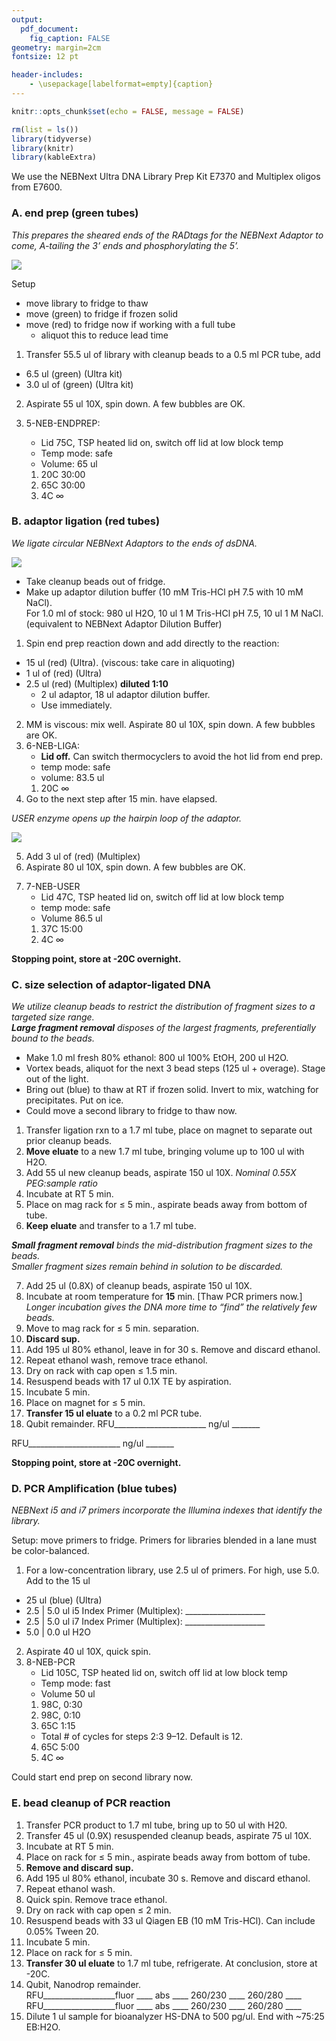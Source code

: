 ```yaml
---
output: 
  pdf_document:
    fig_caption: FALSE
geometry: margin=2cm
fontsize: 12 pt

header-includes:
    - \usepackage[labelformat=empty]{caption}
---
```


```r
knitr::opts_chunk$set(echo = FALSE, message = FALSE)
```

```r
rm(list = ls())
library(tidyverse)
library(knitr)
library(kableExtra)
```

\begin{flushright}
20xx xx xx library names
\end{flushright}

\begin{center}
\large{RADtag generation > RADtag isolation > \textbf{Illumina library prep}} 
\end{center}

We use the NEBNext Ultra DNA Library Prep Kit E7370 and Multiplex oligos from E7600.

### A. end prep (green tubes)
*This prepares the sheared ends of the RADtags for the NEBNext Adaptor to come, A-tailing the 3' ends and phosphorylating the 5'.*

![](04-images-lib-prep/end-repair.png)

Setup

- move library to fridge to thaw
- move (green) \textcolor{green}{End Prep Reaction Buffer} to fridge if frozen solid
- move (red) \textcolor{red}{NEBNextAdaptor for Illumina} to fridge now if working with a full tube
    - aliquot this to reduce lead time

1. Transfer 55.5 ul of library with cleanup beads to a 0.5 ml PCR tube, add 

- 6.5 ul (green) \textcolor{green}{End Prep Reaction Buffer} (Ultra kit)
- 3.0 ul of (green) \textcolor{green}{End Prep Enzyme Mix} (Ultra kit)


2. Aspirate 55 ul 10X, spin down. A few bubbles are OK.
3. 5-NEB-ENDPREP:

    - Lid 75C, TSP heated lid on, switch off lid at low block temp
    - Temp mode: safe
    - Volume: 65 ul
    1. 20C 30:00
    2. 65C 30:00
    3. 4C $\infty$
    

\pagebreak

### B. adaptor ligation (red tubes)
*We ligate circular NEBNext Adaptors to the ends of dsDNA.*

![](04-images-lib-prep/adaptor-ligation.png)

- Take cleanup beads out of fridge.
- Make up adaptor dilution buffer (10 mM Tris-HCl pH 7.5 with 10 mM NaCl).  
For 1.0 ml of stock: 980 ul H2O, 10 ul 1 M Tris-HCl pH 7.5, 10 ul 1 M NaCl.  
(equivalent to NEBNext Adaptor Dilution Buffer)

1. Spin end prep reaction down and add directly to the reaction: 

- 15 ul (red) \textcolor{red}{Blunt/TA Ligase Master Mix} (Ultra). (viscous: take care in aliquoting)
- 1 ul of (red) \textcolor{red}{Ligation Enhancer} (Ultra)
- 2.5 ul (red) \textcolor{red}{NEBNextAdaptor for Illumina} (Multiplex) __diluted 1:10__
    - 2 ul adaptor, 18 ul adaptor dilution buffer. 
    - Use immediately.

2. MM is viscous: mix well. Aspirate 80 ul 10X, spin down. A few bubbles are OK.
3. 6-NEB-LIGA:
    - __Lid off.__ Can switch thermocyclers to avoid the hot lid from end prep.
    - temp mode: safe
    - volume: 83.5 ul
    1. 20C $\infty$

4. Go to the next step after 15 min. have elapsed.  

*USER enzyme opens up the  hairpin loop of the adaptor.*

![](04-images-lib-prep/U-excision.png)

5. Add 3 ul of  (red) \textcolor{red}{USER enzyme} (Multiplex)
6. Aspirate 80 ul 10X, spin down. A few bubbles are OK.

\pagebreak

7. 7-NEB-USER
    - Lid 47C, TSP heated lid on, switch off lid at low block temp
    - temp mode: safe
    - Volume 86.5 ul
    1. 37C 15:00
    2. 4C $\infty$
    
__Stopping point, store at -20C overnight.__

### C. size selection of adaptor-ligated DNA 
*We utilize cleanup beads to restrict the distribution of fragment sizes to a targeted size range.  
__Large fragment removal__ disposes of the largest fragments, preferentially bound to the beads.*

- Make 1.0 ml fresh 80% ethanol: 800 ul 100% EtOH, 200 ul H2O.
- Vortex beads, aliquot for the next 3 bead steps (125 ul + overage). Stage out of the light.
- Bring out (blue) \textcolor{blue}{NEBNext Q5 Hot Start HiFi PCR Master Mix} to thaw at RT if frozen solid. Invert to mix, watching for precipitates. Put on ice.
- Could move a second library to fridge to thaw now.

1. Transfer ligation rxn to a 1.7 ml tube, place on magnet to separate out prior cleanup beads.
2. __Move eluate__ to a new 1.7 ml tube, bringing volume up to 100 ul with H2O.
3. Add 55 ul new cleanup beads, aspirate 150 ul 10X. *Nominal 0.55X PEG:sample ratio*
4. Incubate at RT 5 min.
5. Place on mag rack for $\leq$ 5 min., aspirate beads away from bottom of tube.
6. __Keep eluate__ and transfer to a 1.7 ml tube.

*__Small fragment removal__ binds the mid-distribution fragment sizes to the beads.  
Smaller fragment sizes remain behind in solution to be discarded.*

7. Add 25 ul (0.8X) of cleanup beads, aspirate 150 ul 10X.
8. Incubate at room temperature for __15__ min. [Thaw PCR primers now.]  
  *Longer incubation gives the DNA more time to "find" the relatively few beads.*
9. Move to mag rack for $\leq$ 5 min. separation.
10. __Discard sup.__
11. Add 195 ul 80% ethanol, leave in for 30 s. Remove and discard ethanol.
12. Repeat ethanol wash, remove trace ethanol.
13. Dry on rack with cap open $\leq$ 1.5 min.
14. Resuspend beads with 17 ul 0.1X TE by aspiration.
15. Incubate 5 min.
16. Place on magnet for $\leq$ 5 min.
17. __Transfer 15 ul eluate__ to a 0.2 ml PCR tube.
18. Qubit remainder. \hfill RFU_______________________  ng/ul _______

\hfill RFU_______________________  ng/ul _______

__Stopping point, store at -20C overnight.__

\pagebreak

### D. PCR Amplification (blue tubes)
*NEBNext i5 and i7 primers incorporate the Illumina indexes that identify the library.*

Setup: move primers to fridge. Primers for libraries blended in a lane must be color-balanced.

1. For a low-concentration library, use 2.5 ul of primers. For high, use 5.0. Add to the 15 ul

- 25 ul (blue) \textcolor{blue}{NEBNext Q5 Hot Start HiFi PCR MasterMix} (Ultra)
- 2.5 | 5.0 ul i5 Index Primer (Multiplex): ____________________
- 2.5 | 5.0 ul i7 Index Primer (Multiplex): ____________________
- 5.0 | 0.0 ul H2O
2. Aspirate 40 ul 10X, quick spin.
3. 8-NEB-PCR
    - Lid 105C, TSP heated lid on, switch off lid at low block temp
    - Temp mode: fast
    - Volume 50 ul
    1. 98C, 0:30
    2. 98C, 0:10
    3. 65C 1:15
    - Total # of cycles for steps 2:3 9--12. Default is 12.
    4. 65C 5:00
    5. 4C $\infty$

Could start end prep on second library now.

### E. bead cleanup of PCR reaction

1. Transfer PCR product to 1.7 ml tube, bring up to 50 ul with H20.
2. Transfer 45 ul (0.9X) resuspended cleanup beads, aspirate 75 ul 10X.
3. Incubate at RT 5 min.
4. Place on rack for $\leq$ 5 min., aspirate beads away from bottom of tube.
5. __Remove and discard sup.__
6. Add 195 ul 80% ethanol, incubate 30 s. Remove and discard ethanol.
7. Repeat ethanol wash.
8. Quick spin. Remove trace ethanol.
9. Dry on rack with cap open $\leq$ 2 min.
10. Resuspend beads with 33 ul Qiagen EB (10 mM Tris-HCl). Can include 0.05% Tween 20.
11. Incubate 5 min.
12. Place on rack for $\leq$ 5 min.
13. __Transfer 30 ul eluate__ to 1.7 ml tube, refrigerate. At conclusion, store at -20C.
14. Qubit, Nanodrop remainder.  
RFU__________________fluor ____  abs ____  260/230 ____  260/280 ____  
RFU__________________fluor ____  abs ____  260/230 ____  260/280 ____  
16. Dilute 1 ul sample for bioanalyzer HS-DNA to 500 pg/ul. End with ~75:25 EB:H2O.